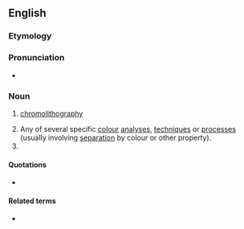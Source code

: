 ==English==

===Etymology===
{{confix|en|chromo|graphy}}

===Pronunciation===
* {{rhymes|en|ɒɡɹəfi|s=4}}

===Noun===
{{en-noun|~}}

# {{lb|en|obsolete}} [[chromolithography]]
# Any of several specific [[colour]] [[analysis|analyses]], [[technique]]s or [[process]]es (usually involving [[separation]] by colour or other property).
# {{alt form|en|chromatography}}

====Quotations====
* {{seeCites|en}}

====Related terms====
* {{l|en|chromograph}}